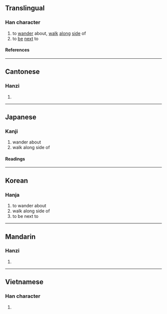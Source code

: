 {{also|彷}}
{{character info}}
==Translingual==

===Han character===
{{Han char|rn=60|rad=彳|as=10|sn=13|four=20227|canj=HOYBS|ids=⿰彳旁}}

# to [[wander]] about, [[walk]] [[along]] [[side]] of
# to [[be]] [[next]] to

====References====
{{Han ref|kx=0370.090|dkj=10200|dj=0696.130|hdz=20839.090|uh=5FAC}}

----

==Cantonese==

===Hanzi===
{{yue-hanzi|jyut=[[pong4]]|y=pong4}}

# {{rfdef|yue|sort=彳10}}

----

==Japanese==

===Kanji===
{{ja-kanji|grade=|rs=彳10}}

# wander about
# walk along side of

====Readings====
{{ja-readings
|goon=ほう<はう, ぼう<ばう
|kanon=ほう<はう
|kun=つきそ-う<つきそ-ふ
}}

----

==Korean==

===Hanja===
{{ko-hanja|방}}

# to wander about
# walk along side of
# to be next to

----

==Mandarin==

===Hanzi===
{{cmn-hanzi|pin=[[páng]] ([[pang2]])|wg=p'ang<sup>2</sup>}}

# {{rfdef|cmn|sort=彳10}}

----

==Vietnamese==

===Han character===
{{vi-readings|rs=彳10|reading=bàng}}

# {{rfdef|vi|sort=彳10}}